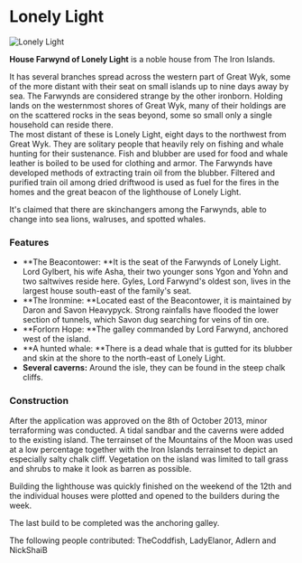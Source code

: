 

# Lonely Light

<Image
  src="https://cdn.sanity.io/images/1as7cn02/production/4e6778125b1fe7ac0490b007f1bdbdbbf30530fe-1303x711.jpg?w=976&h=350&fit=crop&crop=center&auto=format"
  alt="Lonely Light"
  width={976}
  height={350}
/>

<ProjectDetails
  floatRight
  region="Iron Islands"
  house="House Farwynd"
  type="Tower"
  status="Completed"
  warp="/warp lonelylight"
  projectLead="Thamus_Knoward"
  dateStarted="October 8, 2013"
  dateCompleted="October 8, 2013"
/>

**House Farwynd of Lonely Light** is a noble house from The Iron Islands.

It has several branches spread across the western part of Great Wyk, some of the more distant with their seat on small islands up to nine days away by sea. The Farwynds are considered strange by the other ironborn. Holding lands on the westernmost shores of Great Wyk, many of their holdings are on the scattered rocks in the seas beyond, some so small only a single household can reside there.  
The most distant of these is Lonely Light, eight days to the northwest from Great Wyk. They are solitary people that heavily rely on fishing and whale hunting for their sustenance. Fish and blubber are used for food and whale leather is boiled to be used for clothing and armor. The Farwynds have developed methods of extracting train oil from the blubber. Filtered and purified train oil among dried driftwood is used as fuel for the fires in the homes and the great beacon of the lighthouse of Lonely Light.

It's claimed that there are skinchangers among the Farwynds, able to change into sea lions, walruses, and spotted whales.

### Features

- **The Beacontower: **It is the seat of the Farwynds of Lonely Light. Lord Gylbert, his wife Asha, their two younger sons Ygon and Yohn and two saltwives reside here. Gyles, Lord Farwynd's oldest son, lives in the largest house south-east of the family's seat.
- **The Ironmine: **Located east of the Beacontower, it is maintained by Daron and Savon Heavypyck. Strong rainfalls have flooded the lower section of tunnels, which Savon dug searching for veins of tin ore.
- **Forlorn Hope: **The galley commanded by Lord Farwynd, anchored west of the island.
- **A hunted whale: **There is a dead whale that is gutted for its blubber and skin at the shore to the north-east of Lonely Light.
- **Several caverns:** Around the isle, they can be found in the steep chalk cliffs.

### Construction

After the application was approved on the 8th of October 2013, minor terraforming was conducted. A tidal sandbar and the caverns were added to the existing island. The terrainset of the Mountains of the Moon was used at a low percentage together with the Iron Islands terrainset to depict an especially salty chalk cliff. Vegetation on the island was limited to tall grass and shrubs to make it look as barren as possible.

Building the lighthouse was quickly finished on the weekend of the 12th and the individual houses were plotted and opened to the builders during the week.

The last build to be completed was the anchoring galley.

The following people contributed: TheCoddfish, LadyElanor, Adlern and NickShaiB
